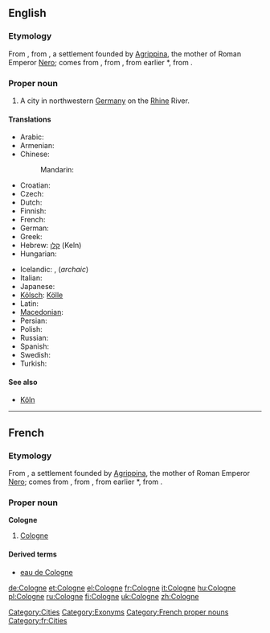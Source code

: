 {{also|cologne}}
==English==
{{wikipedia}}

===Etymology===
From {{etyl|fr|en}} {{term|Cologne|lang=fr}}, from {{etyl|la|en}} {{term|Colonia Agrippina|Colōnia Agrippīna|Agrippine Colony|lang=la}}, a settlement founded by [[w:Agrippina the Younger|Agrippina]], the mother of Roman Emperor [[w:Nero|Nero]]; {{term|colonia|colōnia|colony|lang=la}} comes from {{term|colonus|colōnus|farmer; colonist|lang=la}}, from {{term|colo|colō|till, cultivate, worship|lang=la}}, from earlier *{{term||quelō}}, from {{proto|Indo-European|kʷel-|to move; to turn (around)}}.

===Proper noun===
{{en-proper noun}}

# A city in northwestern [[Germany]] on the [[Rhine]] River.

====Translations====
{{trans-top|city in Germany}}
* Arabic: {{t|ar|كولونيا|f|tr=kuluunya}}
* Armenian: {{t-|hy|Քյոլն|tr=K'yoln}}
* Chinese:
*: Mandarin: {{t|cmn|科隆|tr=Kēlóng|sc=Hani}}
* Croatian: {{t|hr|Köln|m}}
* Czech: {{t-|cs|Kolín nad Rýnem}}
* Dutch: {{t-|nl|Keulen|n}}
* Finnish: {{t+|fi|Köln}}
* French: {{t+|fr|Cologne|f}}
* German: {{t+|de|Köln|n}}
* Greek: {{t+|el|Κολωνία|f|tr=Kolonía}}
* Hebrew: [[קלן]] (Keln)
* Hungarian: {{t+|hu|Köln}}
{{trans-mid}}
* Icelandic: {{t-|is|Köln|f}}, {{t-|is|Kolni|f}} (''archaic'')
* Italian: {{t-|it|Colonia|f}}
* Japanese: {{t-|ja|ケルン|tr=Kerun}}
* [[Kölsch]]: [[Kölle]] {{f}}
* Latin: {{t-|la|Colonia Agrippina|f|alt=Colōnia Agrippīna}}
* [[Macedonian]]: {{t|mk|Келн|m|tr=Kéln}}
* Persian: {{t|fa|نام عطری برگرفته از شهر کلن در آلمان}}
* Polish: {{t+|pl|Kolonia|f}}
* Russian: {{t+|ru|Кёльн|m|tr=Kjol’n}}
* Spanish: {{t+|es|Colonia|f}}
* Swedish: {{t+|sv|Köln|c}}
* Turkish: {{t+|tr|Köln}}
{{trans-bottom}}

====See also====
* [[Köln]]

[[Category:Cities]]
[[Category:Exonyms]]

----

==French==

===Etymology===
From {{etyl|la|fr}} {{term|Colonia Agrippina|Colōnia Agrippīna|Agrippine Colony|lang=la}}, a settlement founded by [[w:Agrippina the Younger|Agrippina]], the mother of Roman Emperor [[w:Nero|Nero]]; {{term|colonia|colōnia|colony|lang=la}} comes from {{term|colonus|colōnus|farmer; colonist|lang=la}}, from {{term|colo|colō|till, cultivate, worship|lang=la}}, from earlier *{{term||quelō}}, from {{proto|Indo-European|kʷel-|to move; to turn (around)|lang=fr}}.

===Proper noun===
'''Cologne''' {{f}}

# [[#English|Cologne]]

====Derived terms====
* [[eau de Cologne]]

[[Category:French proper nouns]]
[[Category:fr:Cities]]

[[de:Cologne]]
[[et:Cologne]]
[[el:Cologne]]
[[fr:Cologne]]
[[it:Cologne]]
[[hu:Cologne]]
[[pl:Cologne]]
[[ru:Cologne]]
[[fi:Cologne]]
[[uk:Cologne]]
[[zh:Cologne]]